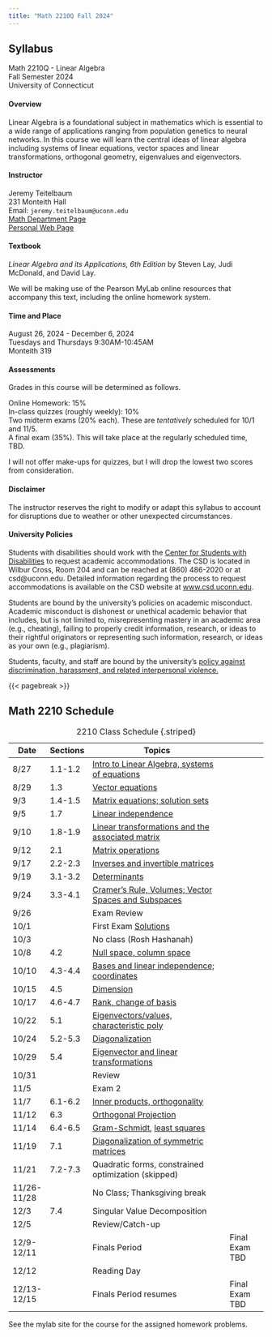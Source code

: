 ```yaml
---
title: "Math 2210Q Fall 2024"
---
```


## Syllabus 

| Math 2210Q - Linear Algebra
| Fall Semester 2024
| University of Connecticut

#### Overview

 Linear Algebra is a foundational subject in mathematics which is essential to a wide range of applications ranging from population genetics
to neural networks.  In this course we will learn the central ideas of linear
algebra including systems of linear equations, vector spaces and linear transformations, orthogonal geometry, eigenvalues and eigenvectors.

#### Instructor

| Jeremy Teitelbaum 
| 231 Monteith Hall 
| Email: `jeremy.teitelbaum@uconn.edu` 
| [Math Department Page](https://math.uconn.edu/teitelbaum)  
| [Personal Web Page](https://jeremy9959.net)

#### Textbook

*Linear Algebra and its Applications, 6th Edition* by Steven Lay, Judi McDonald, and David Lay.

We will be making use of the Pearson MyLab online resources that accompany this text, including the online homework system.

#### Time and Place

| August 26, 2024 - December 6, 2024 
| Tuesdays and Thursdays 9:30AM-10:45AM 
| Monteith 319

#### Assessments

Grades in this course will be determined as follows.

| Online Homework: 15%
| In-class quizzes (roughly weekly): 10%
| Two midterm exams (20% each).  These are *tentatively* scheduled for 10/1 and 11/5.
| A final exam (35%). This will take place at the regularly scheduled time, TBD.

I will not offer make-ups for quizzes, but I will drop the lowest two scores from consideration.

#### Disclaimer

The instructor reserves the right to modify or adapt this syllabus to account for disruptions due to weather or other unexpected circumstances.

#### University Policies

Students with disabilities should work with the [Center for
Students with Disabilities](https://csd.uconn.edu) to 
 request academic accommodations. The CSD is located in Wilbur Cross, Room 204 and
can be reached at (860) 486-2020 or at csd@uconn.edu.  Detailed
information regarding the process to request accommodations is
available on the CSD website at [www.csd.uconn.edu](https://csd.uconn.edu).  

Students are bound by the university's policies on academic misconduct.
Academic misconduct is dishonest or unethical academic behavior that includes, but is not limited to, misrepresenting mastery in an academic area (e.g., cheating), failing to properly credit information, research, or ideas to their rightful originators or representing such information, research, or ideas as your own (e.g., plagiarism).

Students, faculty, and staff are bound by the university's [policy against discrimination,
harassment, and related interpersonal violence.](https://policy.uconn.edu/2015/12/29/policy-against-discrimination-harassment-and-related-interpersonal-violence/)

{{< pagebreak >}}

## Math 2210 Schedule

| Date        | Sections | Topics                                              |
| ----------- | -------- | --------------------------------------------------- | -------------- |
| 8/27        | 1.1-1.2  | [Intro to Linear Algebra, systems of equations](notes/day1.pdf)       |
| 8/29        | 1.3      | [Vector equations](notes/day2.pdf)                                   |
| 9/3         | 1.4-1.5  | [Matrix equations; solution sets](notes/day3.pdf)                   |
| 9/5         | 1.7      | [Linear independence](notes/day4.pdf)                                |
| 9/10        | 1.8-1.9  | [Linear transformations and the associated matrix](notes/day5.pdf)    |
| 9/12        | 2.1      | [Matrix operations](notes/day6.pdf)                              |
| 9/17        | 2.2-2.3  | [Inverses and invertible matrices](notes/day7.pdf)                 |
| 9/19        | 3.1-3.2  | [Determinants](notes/day8.pdf)                                        |
| 9/24        | 3.3-4.1  | [Cramer's Rule, Volumes; Vector Spaces and Subspaces](notes/day8.pdf)|
| 9/26        |          | Exam Review                                         |
| 10/1        |          | First Exam    [Solutions](notes/solutions.pdf)                                      |
| 10/3        |          | No class (Rosh Hashanah)                            |
| 10/8        | 4.2      | [Null space, column space](notes/day9.pdf)                            |
| 10/10       | 4.3-4.4  | [Bases and linear independence; coordinates](notes/day10.pdf)         |
| 10/15       | 4.5      | [Dimension](notes/day11.pdf)                                           |
| 10/17       | 4.6-4.7  | [Rank, change of basis](notes/day12.pdf)                               |
| 10/22       | 5.1      | [Eigenvectors/values, characteristic poly](notes/day13.pdf)                          |
| 10/24       | 5.2-5.3  | [Diagonalization](notes/day13.pdf)         |
| 10/29       | 5.4      | [Eigenvector and linear transformations](notes/day14.pdf)            |
| 10/31       |          | Review                                              |
| 11/5        |          | Exam 2                                              |
| 11/7        | 6.1-6.2  | [Inner products, orthogonality](notes/day15.pdf)                      |
| 11/12       | 6.3      | [Orthogonal Projection](notes/day16.pdf)                              |
| 11/14       | 6.4-6.5  | [Gram-Schmidt](notes/day17.pdf), [least squares](notes/day18.qmd)                         |
| 11/19       | 7.1      | [Diagonalization of symmetric matrices](notes/day19.qmd)            |
| 11/21       | 7.2-7.3  | Quadratic forms, constrained optimization (skipped)          |
| 11/26-11/28 |          | No Class; Thanksgiving break                        |
| 12/3        |      7.4 | Singular Value Decomposition                        |
| 12/5        |          | Review/Catch-up                                     |
| 12/9-12/11  |          | Finals Period                                       | Final Exam TBD |
| 12/12       |          | Reading Day                                         |
| 12/13-12/15 |          | Finals Period resumes                               | Final Exam TBD |

: 2210 Class Schedule {.striped}


See the mylab site for the course for the assigned homework problems.
